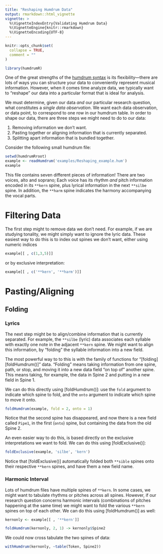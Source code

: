 ```yaml
---
title: "Reshaping Humdrum Data"
output: rmarkdown::html_vignette
vignette: >
  %\VignetteIndexEntry{Validating Humdrum Data}
  %\VignetteEngine{knitr::rmarkdown}
  %\VignetteEncoding{UTF-8}
---
```


```r
knitr::opts_chunk$set(
  collapse = TRUE,
  comment = ""
)
```

```r
library(humdrumR)
```


One of the great strengths of the [humdrum syntax](HumdrumSyntax.html "Intro to the humdrum syntax") is its flexibility---there are lots of ways you can structure your data to conveniently represent musical information.
However, when it comes time analyze data, we typically want to "reshape" our data into a particular format that is ideal for analysis.

We must determine, given our data *and* our particular research question, what constitutes a *single data observation*. 
We want each data observation, or data point, to correspond to one row in our humdrum table.
In order to shape our data, there are three steps we might need to do to our data:

1. Removing information we don't want.
2. Pasting together or aligning information that is currently separated.
3. Splitting apart information that is bundled together.


Consider the following small humdrum file:

```r
setwd(humdrumRroot)
example <- readHumdrum('examples/Reshaping_example.hum')
example

```

This file contains seven different pieces of information!
There are two voices, alto and soprano;
Each voice has its rhythm *and* pitch information encoded in its `**kern` spine, plus lyrical information in the next `**silbe` spine.
In addition, the `**harm` spine indicates the harmony accompanying the vocal parts.

# Filtering Data

The first step might to remove data we don't need.
For example, if we are studying tonality, we might simply want to ignore the lyric data.
These easiest way to do this is to index out spines we don't want, either using numeric indices

```r
example[[ , c(1,3,5)]]
```


or by exclusive interpretation:

```r
example[[ , c('**kern', '**harm')]]

```


# Pasting/Aligning

## Folding

### Lyrics

The next step might be to align/combine information that is currently separated.
For example, the `**silbe` (lyric) data associates each syllable with exactly one note
in the adjacent `**kern` spine.
We might want to align this information, by "folding" the syllable information into a new field.

The most powerful way to to this is with the family of functions for "[folding][foldHumdrum()]" data.
"Folding" means taking information from one spine, path, or stop, and moving it into a new data field 
"on top of" another spine.
This means taking, for example, the data in Spine 2 and putting in a new field in Spine 1.

We can do this directly using [foldHumdrum()]: use the `fold` argument to indicate which spine to fold, and the `onto` argument to indicate which spine to move it onto.

```r
foldHumdrum(example, fold = 2, onto = 1)

```

Notice that the second spine has disappeared, and now there is a new field called `Pipe1`, in the first (`onto`) spine,
but containing the data from the old Spine 2.

An even easier way to do this, is based directly on the exclusive interpretations we want to fold.
We can do this using [foldExclusive()]:

```r
foldExclusive(example, 'silbe', 'kern')
```

Notice that [foldExclusive()] automatically folded both `**sible` spines onto their respective `**kern` spines, and have them a new field name.


### Harmonic Interval

Lots of humdrum files have multiple spines of `**kern`.
In some cases, we might want to tabulate rhythms or pitches across all spines.
However, if our research question concerns harmonic intervals (combinations of pitches happening at the same time)
we might want to fold the various `**kern` spines on top of each other.
We can do this using [foldHumdrum()] as well:

```r

kernonly <- example[[ , '**kern']]

foldHumdrum(kernonly, 2, 1) -> kernonly$Spine2

```

We could now cross tabulate the two spines of data:

```r

withHumdrum(kernonly, ~table(Token, Spine2))

```

